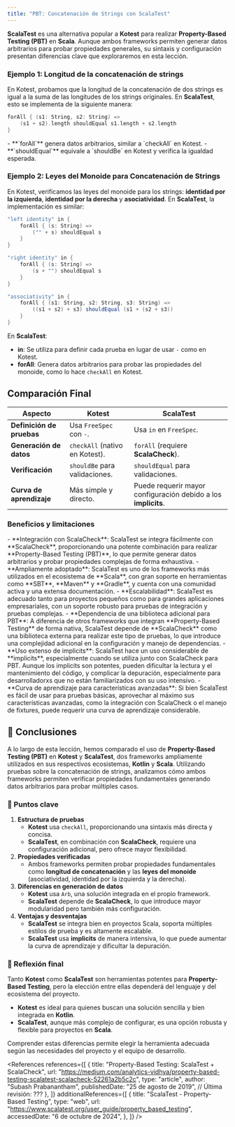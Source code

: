 ```yaml
---
title: "PBT: Concatenación de Strings con ScalaTest"
---
```


<ReadingTime/>
<GitHubRepoLink repo={"scala-dibs"} user={"r8vnhill"} />

**ScalaTest** es una alternativa popular a **Kotest** para realizar **Property-Based Testing (PBT)** en **Scala**. Aunque ambos frameworks permiten generar datos arbitrarios para probar propiedades generales, su sintaxis y configuración presentan diferencias clave que exploraremos en esta lección.

### Ejemplo 1: Longitud de la concatenación de strings

En Kotest, probamos que la longitud de la concatenación de dos strings es igual a la suma de las longitudes de los strings originales. En **ScalaTest**, esto se implementa de la siguiente manera:

```scala showLineNumbers
forAll { (s1: String, s2: String) =>
    (s1 + s2).length shouldEqual s1.length + s2.length
}
```

<Explanation>
    - **`forAll`** genera datos arbitrarios, similar a `checkAll` en Kotest.
    - **`shouldEqual`** equivale a `shouldBe` en Kotest y verifica la igualdad esperada.
</Explanation>

### Ejemplo 2: Leyes del Monoide para Concatenación de Strings

En Kotest, verificamos las leyes del monoide para los strings: **identidad por la izquierda**, **identidad por la derecha** y **asociatividad**. En **ScalaTest**, la implementación es similar:

```scala showLineNumbers
"left identity" in {
    forAll { (s: String) =>
        ("" + s) shouldEqual s
    }
}

"right identity" in {
    forAll { (s: String) =>
        (s + "") shouldEqual s
    }
}

"associativity" in {
    forAll { (s1: String, s2: String, s3: String) =>
        ((s1 + s2) + s3) shouldEqual (s1 + (s2 + s3))
    }
}
```

En **ScalaTest**:
- **in**: Se utiliza para definir cada prueba en lugar de usar `-` como en Kotest.
- **forAll**: Genera datos arbitrarios para probar las propiedades del monoide, como lo hace `checkAll` en Kotest.

## Comparación Final

| **Aspecto**               | **Kotest**                                          | **ScalaTest**                                          |
|--------------------------|---------------------------------------------------|------------------------------------------------------|
| **Definición de pruebas** | Usa `FreeSpec` con `-`.                          | Usa `in` en `FreeSpec`.                             |
| **Generación de datos**   | `checkAll` (nativo en Kotest).                         | `forAll` (requiere **ScalaCheck**).                 |
| **Verificación**          | `shouldBe` para validaciones.                     | `shouldEqual` para validaciones.                    |
| **Curva de aprendizaje**  | Más simple y directo.                             | Puede requerir mayor configuración debido a los **implicits**. |

### Beneficios y limitaciones

<ProCons>
    <Pros>
        - **Integración con ScalaCheck**: ScalaTest se integra fácilmente con **ScalaCheck**, proporcionando una potente combinación para realizar **Property-Based Testing (PBT)**, lo que permite generar datos arbitrarios y probar propiedades complejas de forma exhaustiva.
        - **Ampliamente adoptado**: ScalaTest es uno de los frameworks más utilizados en el ecosistema de **Scala**, con gran soporte en herramientas como **SBT**, **Maven** y **Gradle**, y cuenta con una comunidad activa y una extensa documentación.
        - **Escalabilidad**: ScalaTest es adecuado tanto para proyectos pequeños como para grandes aplicaciones empresariales, con un soporte robusto para pruebas de integración y pruebas complejas.
    </Pros>
    <Cons>
        - **Dependencia de una biblioteca adicional para PBT**: A diferencia de otros frameworks que integran **Property-Based Testing** de forma nativa, ScalaTest depende de **ScalaCheck** como una biblioteca externa para realizar este tipo de pruebas, lo que introduce una complejidad adicional en la configuración y manejo de dependencias.
        - **Uso extenso de implicits**: ScalaTest hace un uso considerable de **implicits**, especialmente cuando se utiliza junto con ScalaCheck para PBT. Aunque los implicits son potentes, pueden dificultar la lectura y el mantenimiento del código, y complicar la depuración, especialmente para desarrolladorxs que no están familiarizados con su uso intensivo.
        - **Curva de aprendizaje para características avanzadas**: Si bien ScalaTest es fácil de usar para pruebas básicas, aprovechar al máximo sus características avanzadas, como la integración con ScalaCheck o el manejo de fixtures, puede requerir una curva de aprendizaje considerable.
    </Cons>
</ProCons>

## 📌 Conclusiones

A lo largo de esta lección, hemos comparado el uso de **Property-Based Testing (PBT)** en **Kotest** y **ScalaTest**, dos frameworks ampliamente utilizados en sus respectivos ecosistemas, **Kotlin** y **Scala**. Utilizando pruebas sobre la concatenación de strings, analizamos cómo ambos frameworks permiten verificar propiedades fundamentales generando datos arbitrarios para probar múltiples casos.

### **🔑 Puntos clave**

1. **Estructura de pruebas**  
   - **Kotest** usa `checkAll`, proporcionando una sintaxis más directa y concisa.  
   - **ScalaTest**, en combinación con **ScalaCheck**, requiere una configuración adicional, pero ofrece mayor flexibilidad.
2. **Propiedades verificadas**  
   - Ambos frameworks permiten probar propiedades fundamentales como **longitud de concatenación** y las **leyes del monoide** (asociatividad, identidad por la izquierda y la derecha).
3. **Diferencias en generación de datos**  
   - **Kotest** usa `Arb`, una solución integrada en el propio framework.  
   - **ScalaTest** depende de **ScalaCheck**, lo que introduce mayor modularidad pero también más configuración.
4. **Ventajas y desventajas**  
   - **ScalaTest** se integra bien en proyectos Scala, soporta múltiples estilos de prueba y es altamente escalable.  
   - **ScalaTest** usa **implicits** de manera intensiva, lo que puede aumentar la curva de aprendizaje y dificultar la depuración.

### **🚀 Reflexión final**

Tanto **Kotest** como **ScalaTest** son herramientas potentes para **Property-Based Testing**, pero la elección entre ellas dependerá del lenguaje y del ecosistema del proyecto.  
- **Kotest** es ideal para quienes buscan una solución sencilla y bien integrada en **Kotlin**.  
- **ScalaTest**, aunque más complejo de configurar, es una opción robusta y flexible para proyectos en **Scala**.

Comprender estas diferencias permite elegir la herramienta adecuada según las necesidades del proyecto y el equipo de desarrollo.

<References
    references={[
        {
            title: "Property-Based Testing: ScalaTest + ScalaCheck",
            url: "https://medium.com/analytics-vidhya/property-based-testing-scalatest-scalacheck-52261a2b5c2c",
            type: "article",
            author: "Subash Prabanantham",
            publishedDate: "25 de agosto de 2019",
            // Última revisión: ???
        },
    ]}
    additionalReferences={[
        {
            title: "ScalaTest - Property-Based Testing",
            type: "web",
            url: "https://www.scalatest.org/user_guide/property_based_testing",
            accessedDate: "6 de octubre de 2024",
        },
]} />
